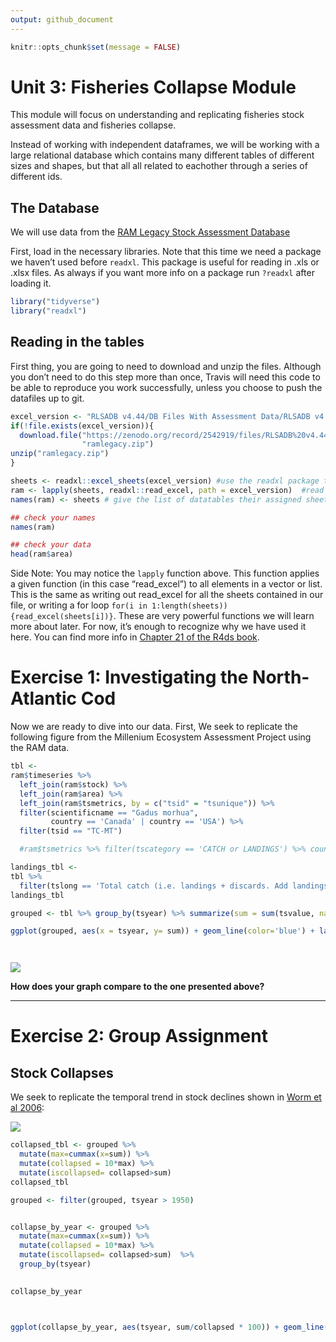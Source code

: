 ```yaml
---
output: github_document
---
```


```r
knitr::opts_chunk$set(message = FALSE)
```
# Unit 3: Fisheries Collapse Module

This module will focus on understanding and replicating 
fisheries stock assessment data and fisheries collapse. 

Instead of working with independent dataframes, we will be working with a large
relational database which contains many different tables of different sizes and 
shapes, but that all all related to eachother through a series of different ids.


## The Database
We will use data from the [RAM Legacy Stock Assessment Database](https://doi.org/10.5281/zenodo.2542918)

First, load in the necessary libraries. Note that this time we need a package we 
haven't used before `readxl`. This package is useful for reading in .xls or 
.xlsx files. As always if you want more info on a package run `?readxl` after 
loading it.

```r
library("tidyverse")
library("readxl")
```

## Reading in the tables

First thing, you are going to need to download and unzip the files. Although you don't need 
to do this step more than once, Travis will need this code to be able to reproduce you work successfully,
unless you choose to push the datafiles up to git. 

```r
excel_version <- "RLSADB v4.44/DB Files With Assessment Data/RLSADB v4.44 (assessment data only).xlsx"
if(!file.exists(excel_version)){
  download.file("https://zenodo.org/record/2542919/files/RLSADB%20v4.44.zip?download=1",
                "ramlegacy.zip")
unzip("ramlegacy.zip") 
}
```

```r
sheets <- readxl::excel_sheets(excel_version) #use the readxl package to identify sheet names 
ram <- lapply(sheets, readxl::read_excel, path = excel_version)  #read the data from all 3 sheets into a list
names(ram) <- sheets # give the list of datatables their assigned sheet names

## check your names
names(ram)

## check your data
head(ram$area)

```

Side Note: You may notice the `lapply` function above. This function applies a given function
(in this case "read_excel") to all elements in a vector or list. This is the same 
as writing out read_excel for all the sheets contained in our file, or writing
a for loop `for(i in 1:length(sheets)){read_excel(sheets[i])}`. These are very powerful
functions we will learn more about later. For now, it's enough to recognize why we
have used it here. You can find more info in [Chapter 21 of the R4ds
book](http://r4ds.had.co.nz/iteration.html). 

# Exercise 1: Investigating the North-Atlantic Cod

Now we are ready to dive into our data.  First, We seek to replicate the following 
figure from the Millenium Ecosystem Assessment Project using the RAM data.


```r
tbl <-
ram$timeseries %>%
  left_join(ram$stock) %>%
  left_join(ram$area) %>%
  left_join(ram$tsmetrics, by = c("tsid" = "tsunique")) %>%
  filter(scientificname == "Gadus morhua",
         country == 'Canada' | country == 'USA') %>%
  filter(tsid == "TC-MT")

  #ram$tsmetrics %>% filter(tscategory == 'CATCH or LANDINGS') %>% count(tslong)

```

```r
landings_tbl <-
tbl %>%
  filter(tslong == 'Total catch (i.e. landings + discards. Add landings + discards to get this).')
landings_tbl


```


```r
grouped <- tbl %>% group_by(tsyear) %>% summarize(sum = sum(tsvalue, na.rm = TRUE))

ggplot(grouped, aes(x = tsyear, y= sum)) + geom_line(color='blue') + labs(title='Total Fish Landings in Tons', x='year', y='total')




```



![](http://espm-157.carlboettiger.info/img/cod.jpg)


**How does your graph compare to the one presented above?**

------


# Exercise 2: Group Assignment

## Stock Collapses

We seek to replicate the temporal trend in stock declines shown in [Worm et al 2006](http://doi.org/10.1126/science.1132294):

![](http://espm-157.carlboettiger.info/img/worm2006.jpg)


```r
collapsed_tbl <- grouped %>%
  mutate(max=cummax(x=sum)) %>%
  mutate(collapsed = 10*max) %>%
  mutate(iscollapsed= collapsed>sum)
collapsed_tbl

grouped <- filter(grouped, tsyear > 1950)


collapse_by_year <- grouped %>%
  mutate(max=cummax(x=sum)) %>%
  mutate(collapsed = 10*max) %>%
  mutate(iscollapsed= collapsed>sum)  %>%
  group_by(tsyear)
   

collapse_by_year



ggplot(collapse_by_year, aes(tsyear, sum/collapsed * 100)) + geom_line() + scale_y_reverse( lim=c(80,0))

```




